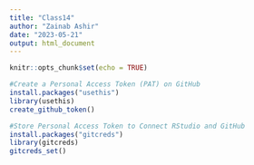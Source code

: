 ```yaml
---
title: "Class14"
author: "Zainab Ashir"
date: "2023-05-21"
output: html_document
---
```


```r
knitr::opts_chunk$set(echo = TRUE)
```


```r
#Create a Personal Access Token (PAT) on GitHub
install.packages("usethis")
library(usethis)
create_github_token()
```

```r
#Store Personal Access Token to Connect RStudio and GitHub
install.packages("gitcreds")
library(gitcreds)
gitcreds_set()
```

